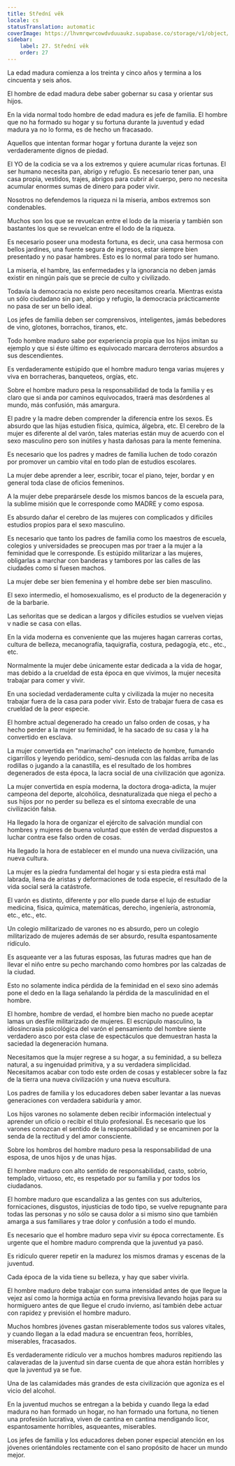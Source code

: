 ```yaml
---
title: Střední věk
locale: cs
statusTranslation: automatic
coverImage: https://lhvmrqwrcowdvduuaukz.supabase.co/storage/v1/object/public/strapi-uploads/small_cover-educacion-fundamental.webp-2d51a7828a2b1309555be27f7e2a61a0.webp
sidebar:
    label: 27. Střední věk
    order: 27
---
```

La edad madura comienza a los treinta y cinco años y termina a los cincuenta y seis años.

El hombre de edad madura debe saber gobernar su casa y orientar sus hijos.

En la vida normal todo hombre de edad madura es jefe de familia. El hombre que no ha formado su hogar y su fortuna durante la juventud y edad madura ya no lo forma, es de hecho un fracasado.

Aquellos que intentan formar hogar y fortuna durante la vejez son verdaderamente dignos de piedad.

El YO de la codicia se va a los extremos y quiere acumular ricas fortunas. El ser humano necesita pan, abrigo y refugio. Es necesario tener pan, una casa propia, vestidos, trajes, abrigos para cubrir al cuerpo, pero no necesita acumular enormes sumas de dinero para poder vivir.

Nosotros no defendemos la riqueza ni la miseria, ambos extremos son condenables.

Muchos son los que se revuelcan entre el lodo de la miseria y también son bastantes los que se revuelcan entre el lodo de la riqueza.

Es necesario poseer una modesta fortuna, es decir, una casa hermosa con bellos jardines, una fuente segura de ingresos, estar siempre bien presentado y no pasar hambres. Esto es lo normal para todo ser humano.

La miseria, el hambre, las enfermedades y la ignorancia no deben jamás existir en ningún país que se precie de culto y civilizado.

Todavía la democracia no existe pero necesitamos crearla. Mientras exista un sólo ciudadano sin pan, abrigo y refugio, la democracia prácticamente no pasa de ser un bello ideal.

Los jefes de familia deben ser comprensivos, inteligentes, jamás bebedores de vino, glotones, borrachos, tiranos, etc.

Todo hombre maduro sabe por experiencia propia que los hijos imitan su ejemplo y que si éste último es equivocado marcara derroteros absurdos a sus descendientes.

Es verdaderamente estúpido que el hombre maduro tenga varias mujeres y viva en borracheras, banqueteos, orgías, etc.

Sobre el hombre maduro pesa la responsabilidad de toda la familia y es claro que si anda por caminos equivocados, traerá mas desórdenes al mundo, más confusión, más amargura.

El padre y la madre deben comprender la diferencia entre los sexos. Es absurdo que las hijas estudien física, química, álgebra, etc. El cerebro de la mujer es diferente al del varón, tales materias están muy de acuerdo con el sexo masculino pero son inútiles y hasta dañosas para la mente femenina.

Es necesario que los padres y madres de familia luchen de todo corazón por promover un cambio vital en todo plan de estudios escolares.

La mujer debe aprender a leer, escribir, tocar el piano, tejer, bordar y en general toda clase de oficios femeninos.

A la mujer debe preparársele desde los mismos bancos de la escuela para, la sublime misión que le corresponde como MADRE y como esposa.

Es absurdo dañar el cerebro de las mujeres con complicados y difíciles estudios propios para el sexo masculino.

Es necesario que tanto los padres de familia como los maestros de escuela, colegios y universidades se preocupen mas por traer a la mujer a la feminidad que le corresponde. Es estúpido militarizar a las mujeres, obligarlas a marchar con banderas y tambores por las calles de las ciudades como si fuesen machos.

La mujer debe ser bien femenina y el hombre debe ser bien masculino.

El sexo intermedio, el homosexualismo, es el producto de la degeneración y de la barbarie.

Las señoritas que se dedican a largos y difíciles estudios se vuelven viejas v nadie se casa con ellas.

En la vida moderna es conveniente que las mujeres hagan carreras cortas, cultura de belleza, mecanografía, taquigrafía, costura, pedagogía, etc., etc., etc.

Normalmente la mujer debe únicamente estar dedicada a la vida de hogar, mas debido a la crueldad de esta época en que vivimos, la mujer necesita trabajar para comer y vivir.

En una sociedad verdaderamente culta y civilizada la mujer no necesita trabajar fuera de la casa para poder vivir. Esto de trabajar fuera de casa es crueldad de la peor especie.

El hombre actual degenerado ha creado un falso orden de cosas, y ha hecho perder a la mujer su feminidad, le ha sacado de su casa y la ha convertido en esclava.

La mujer convertida en "marimacho" con intelecto de hombre, fumando cigarrillos y leyendo periódico, semi-desnuda con las faldas arriba de las rodillas o jugando a la canastilla, es el resultado de los hombres degenerados de esta época, la lacra social de una civilización que agoniza.

La mujer convertida en espía moderna, la doctora droga-adicta, la mujer campeona del deporte, alcohólica, desnaturalizada que niega el pecho a sus hijos por no perder su belleza es el síntoma execrable de una civilización falsa.

Ha llegado la hora de organizar el ejército de salvación mundial con hombres y mujeres de buena voluntad que estén de verdad dispuestos a luchar contra ese falso orden de cosas.

Ha llegado la hora de establecer en el mundo una nueva civilización, una nueva cultura.

La mujer es la piedra fundamental del hogar y si esta piedra está mal labrada, llena de aristas y deformaciones de toda especie, el resultado de la vida social será la catástrofe.

El varón es distinto, diferente y por ello puede darse el lujo de estudiar medicina, física, química, matemáticas, derecho, ingeniería, astronomía, etc., etc., etc.

Un colegio militarizado de varones no es absurdo, pero un colegio militarizado de mujeres además de ser absurdo, resulta espantosamente ridículo.

Es asqueante ver a las futuras esposas, las futuras madres que han de llevar el niño entre su pecho marchando como hombres por las calzadas de la ciudad.

Esto no solamente indica pérdida de la feminidad en el sexo sino además pone el dedo en la llaga señalando la pérdida de la masculinidad en el hombre.

El hombre, hombre de verdad, el hombre bien macho no puede aceptar lamas un desfile militarizado de mujeres. El escrúpulo masculino, la idiosincrasia psicológica del varón el pensamiento del hombre siente verdadero asco por esta clase de espectáculos que demuestran hasta la saciedad la degeneración humana.

Necesitamos que la mujer regrese a su hogar, a su feminidad, a su belleza natural, a su ingenuidad primitiva, y a su verdadera simplicidad. Necesitamos acabar con todo este orden de cosas y establecer sobre la faz de la tierra una nueva civilización y una nueva escultura.

Los padres de familia y los educadores deben saber levantar a las nuevas generaciones con verdadera sabiduría y amor.

Los hijos varones no solamente deben recibir información intelectual y aprender un oficio o recibir el título profesional. Es necesario que los varones conozcan el sentido de la responsabilidad y se encaminen por la senda de la rectitud y del amor consciente.

Sobre los hombros del hombre maduro pesa la responsabilidad de una esposa, de unos hijos y de unas hijas.

El hombre maduro con alto sentido de responsabilidad, casto, sobrio, templado, virtuoso, etc, es respetado por su familia y por todos los ciudadanos.

El hombre maduro que escandaliza a las gentes con sus adulterios, fornicaciones, disgustos, injusticias de todo tipo, se vuelve repugnante para todas las personas y no sólo se causa dolor a si mismo sino que también amarga a sus familiares y trae dolor y confusión a todo el mundo.

Es necesario que el hombre maduro sepa vivir su época correctamente. Es urgente que el hombre maduro comprenda que la juventud ya pasó.

Es ridículo querer repetir en la madurez los mismos dramas y escenas de la juventud.

Cada época de la vida tiene su belleza, y hay que saber vivirla.

El hombre maduro debe trabajar con suma intensidad antes de que llegue la vejez así como la hormiga actúa en forma previsiva llevando hojas para su hormiguero antes de que llegue el crudo invierno, así también debe actuar con rapidez y previsión el hombre maduro.

Muchos hombres jóvenes gastan miserablemente todos sus valores vitales, y cuando llegan a la edad madura se encuentran feos, horribles, miserables, fracasados.

Es verdaderamente ridículo ver a muchos hombres maduros repitiendo las calaveradas de la juventud sin darse cuenta de que ahora están horribles y que la juventud ya se fue.

Una de las calamidades más grandes de esta civilización que agoniza es el vicio del alcohol.

En la juventud muchos se entregan a la bebida y cuando llega la edad madura no han formado un hogar, no han formado una fortuna, no tienen una profesión lucrativa, viven de cantina en cantina mendigando licor, espantosamente horribles, asqueantes, miserables.

Los jefes de familia y los educadores deben poner especial atención en los jóvenes orientándoles rectamente con el sano propósito de hacer un mundo mejor.
